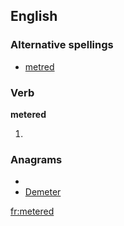 ==English==

===Alternative spellings===
* [[metred]]

===Verb===
'''metered'''

# {{past of|[[meter]]}}

===Anagrams===
* {{alphagram|deeemrt}}
* [[Demeter#English|Demeter]]

[[fr:metered]]